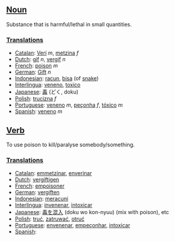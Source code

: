 ==[[Noun]]==

Substance that is harmful/lethal in small quantities.

===[[Translation]]s===

*[[Catalan]]: [[Verí]] ''m'', [[metzina]] ''f''
*[[Dutch]]: [[gif]] ''n'', [[vergif]] ''n''
*[[French]]: [[poison]] ''m''
*[[German]]: [[Gift]] ''n''
*[[Indonesian]]: [[racun]], [[bisa]] (of [[snake]])
*[[Interlingua]]: [[veneno]], [[toxico]]
*[[Japanese]]: [[毒]] (どく, doku)
*[[Polish]]: [[trucizna]] ''f''
*[[Portuguese]]: [[veneno]] ''m'', [[peçonha]] ''f'', [[tóxico]] ''m''
*[[Spanish]]: [[veneno]] ''m''

==[[Verb]]==

To use poison to kill/paralyse somebody/something.

===[[Translation]]s===
*[[Catalan]]: [[emmetzinar]], [[enverinar]]
*[[Dutch]]: [[vergiftigen]]
*[[French]]: [[empoisoner]]
*[[German]]: [[vergiften]]
*[[Indonesian]]: [[racun|meracuni]]
*[[Interlingua]]: [[invenenar]], [[intoxicar]]
*[[Japanese]]: [[毒]]を[[混入]] (doku wo kon-nyuu) (mix with poison), etc
*[[Polish]]: [[truć]], [[zatruwać]], [[otruć]]
*[[Portuguese]]: [[envenenar]], [[empeçonhar]], [[intoxicar]]
*[[Spanish]]: [[]]
